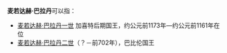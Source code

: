 '''麦若达赫·巴拉丹'''可以指：

*[[麦若达赫·巴拉丹一世|麦若达赫·巴拉丹一世]] 加喜特后期国王，约公元前1173年—约公元前1161年在位
*[[麦若达赫·巴拉丹二世|麦若达赫·巴拉丹二世]]（？－前702年），巴比伦国王

{{Disambig}}